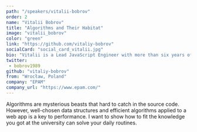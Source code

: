 ```yaml
---
path: "/speakers/vitalii-bobrov"
order: 2
name: "Vitalii Bobrov"
title: "Algorithms and Their Habitat"
image: "vitalii_bobrov"
color: "green"
link: "https://github.com/vitaliy-bobrov"
socialCard: "social_card_vitalii.jpg"
bio: "Vitalii is a Lead JavaScript Engineer with more than six years of professional experience. He is co-organizer of Angular Wroclaw meetup. Vitalii is keeping up-to-date with the latest Web Platform features and doing great experiments with it. This guy is not just a nerd, but tech speaker, ngGirls mentor, and the father of the excellent little girl. "
twitter: 
 - bobrov1989
github: "vitaliy-bobrov"
from: "Wrocław, Poland"
company: "EPAM"
company_url: "https://www.epam.com/"
---
```


Algorithms are mysterious beasts that hard to catch in the source code. However, well-chosen data structures and efficient
algorithms applied to a web app is a key to performance. I want to show how to fit the knowledge you got at the university
can solve your daily routines.